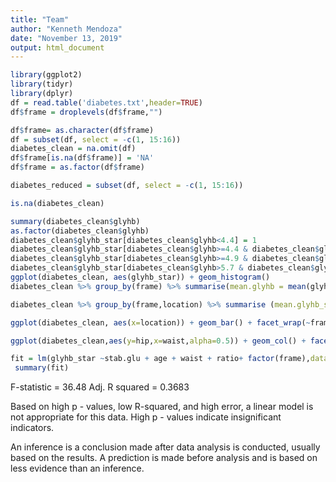 ---
title: "Team"
author: "Kenneth Mendoza"
date: "November 13, 2019"
output: html_document
---

```{r data}
library(ggplot2)
library(tidyr)
library(dplyr)
df = read.table('diabetes.txt',header=TRUE)
df$frame = droplevels(df$frame,"")

df$frame= as.character(df$frame)
df = subset(df, select = -c(1, 15:16))
diabetes_clean = na.omit(df)
df$frame[is.na(df$frame)] = 'NA'
df$frame = as.factor(df$frame)

diabetes_reduced = subset(df, select = -c(1, 15:16))

is.na(diabetes_clean)
```

```{r plot}
summary(diabetes_clean$glyhb)
as.factor(diabetes_clean$glyhb)
diabetes_clean$glyhb_star[diabetes_clean$glyhb<4.4] = 1
diabetes_clean$glyhb_star[diabetes_clean$glyhb>=4.4 & diabetes_clean$glyhb <4.9 ] = 2
diabetes_clean$glyhb_star[diabetes_clean$glyhb>=4.9 & diabetes_clean$glyhb <5.7 ] = 3
diabetes_clean$glyhb_star[diabetes_clean$glyhb>5.7 & diabetes_clean$glyhb <17 ] = 4
ggplot(diabetes_clean, aes(glyhb_star)) + geom_histogram()
diabetes_clean %>% group_by(frame) %>% summarise(mean.glyhb = mean(glyhb_star))
```

```{r}
diabetes_clean %>% group_by(frame,location) %>% summarise (mean.glyhb_star= mean(glyhb_star))

ggplot(diabetes_clean, aes(x=location)) + geom_bar() + facet_wrap(~frame) + ggtitle("Frame Size and Location")

```
```{r}
ggplot(diabetes_clean,aes(y=hip,x=waist,alpha=0.5)) + geom_col() + facet_wrap(~frame) + ggtitle("Waist to Hip Ratio by Frame Size")

```



```{r}
fit = lm(glyhb_star ~stab.glu + age + waist + ratio+ factor(frame),data=diabetes_clean)
 summary(fit)

```

F-statistic = 36.48
Adj. R squared = 0.3683

Based on high p - values, low R-squared, and high error, a linear model is not appropriate for this data. 
High p - values indicate insignificant indicators.



An inference is a conclusion made after data analysis is conducted, usually based on the results. A prediction is made before analysis and is based on less evidence than an inference.
